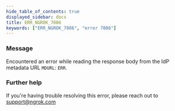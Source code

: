 ```yaml
---
hide_table_of_contents: true
displayed_sidebar: docs
title: ERR_NGROK_7086
keywords: ["ERR_NGROK_7086", "error 7086"]
---
```


### Message

Encountered an error while reading the response body from the IdP metadata URL `MDURL`: `ERR`.

### Further help

If you're having trouble resolving this error, please reach out to [support@ngrok.com](mailto:support@ngrok.com?subject=Help%20with%20ERR_NGROK_7086)
